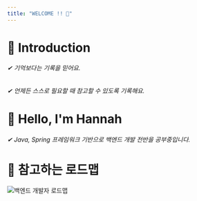 ```yaml
---
title: "WELCOME !! 👏"
---
```


# 🦙 Introduction

###### ✔ 기억보다는 기록을 믿어요.
###### ✔ 언제든 스스로 필요할 때 참고할 수 있도록 기록해요.

# 🏃‍ Hello, I'm Hannah
###### ✔ Java, Spring 프레임워크 기반으로 백엔드 개발 전반을 공부중입니다.

# 🐥 참고하는 로드맵

![백엔드 개발자 로드맵](/images/backend.png)

